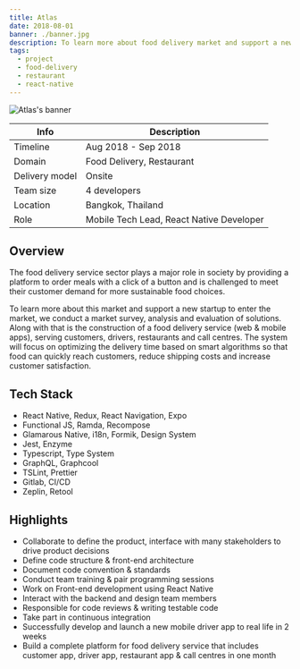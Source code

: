 ```yaml
---
title: Atlas
date: 2018-08-01
banner: ./banner.jpg
description: To learn more about food delivery market and support a new startup to enter the market, we conduct a market survey, analysis and evaluation of solutions. Along with that is the construction of a food delivery service (web & mobile apps).
tags:
  - project
  - food-delivery
  - restaurant
  - react-native
---
```


![Atlas's banner](./banner.jpg)

| Info           | Description                              |
| -------------- | ---------------------------------------- |
| Timeline       | Aug 2018 - Sep 2018                      |
| Domain         | Food Delivery, Restaurant                |
| Delivery model | Onsite                                   |
| Team size      | 4 developers                             |
| Location       | Bangkok, Thailand                        |
| Role           | Mobile Tech Lead, React Native Developer |

## Overview

The food delivery service sector plays a major role in society by providing a platform to order meals with a click of a button and is challenged to meet their customer demand for more sustainable food choices.

To learn more about this market and support a new startup to enter the market, we conduct a market survey, analysis and evaluation of solutions. Along with that is the construction of a food delivery service (web & mobile apps), serving customers, drivers, restaurants and call centres. The system will focus on optimizing the delivery time based on smart algorithms so that food can quickly reach customers, reduce shipping costs and increase customer satisfaction.

## Tech Stack

- React Native, Redux, React Navigation, Expo
- Functional JS, Ramda, Recompose
- Glamarous Native, i18n, Formik, Design System
- Jest, Enzyme
- Typescript, Type System
- GraphQL, Graphcool
- TSLint, Prettier
- Gitlab, CI/CD
- Zeplin, Retool

## Highlights

- Collaborate to define the product, interface with many stakeholders to drive product decisions
- Define code structure & front-end architecture
- Document code convention & standards
- Conduct team training & pair programming sessions
- Work on Front-end development using React Native
- Interact with the backend and design team members
- Responsible for code reviews & writing testable code
- Take part in continuous integration
- Successfully develop and launch a new mobile driver app to real life in 2 weeks
- Build a complete platform for food delivery service that includes customer app, driver app, restaurant app & call centres in one month
